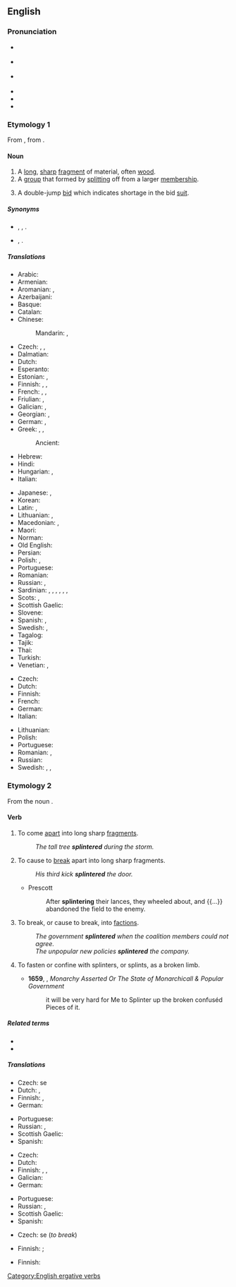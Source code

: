 ==English==
{{was wotd|2009|February|1}}
{{wikipedia|dab=splinter}}

===Pronunciation===
* {{a|UK}} {{IPA|/ˈsplɪntə(ɹ)/|lang=en}}
* {{a|US}} {{IPA|/ˈsplɪntɚ/|[ˈsplɪɾ̃ɚ]|lang=en}}
* {{a|Southern US}} {{IPA|/ˈsplɪnɚ/|lang=en}}
* {{audio|en-us-splinter.ogg|Audio (US)|lang=en}}
* {{audio|en-au-splinter.ogg|Audio (AU)|lang=en}}
* {{rhymes|ɪntə(r)|ɪntɚ|lang=en}}

===Etymology 1===
From {{inh|en|enm|splinter}}, from {{der|en|dum|splinter}}.

====Noun====
{{en-noun}}

# A [[long]], [[sharp]] [[fragment]] of material, often [[wood]].
# A [[group]] that formed by [[split]]ting off from a larger [[membership]].
# {{lb|en|bridge}} A double-jump [[bid]] which indicates shortage in the bid [[suit]].

=====Synonyms=====
* {{sense|long sharp fragment}} {{l|en|shard}}, {{l|en|spelk}}, {{l|en|spill}}.
* {{sense|group formed by splitting}} {{l|en|faction}}, {{l|en|splinter group}}.

=====Translations=====
{{trans-top|fragment of material}}
* Arabic: {{t|ar|شَظِيَّة|f}}
* Armenian: {{t+|hy|տաշեղ}}
* Aromanian: {{t|rup|ashclji}}, {{t|rup|aschlje}}
* Azerbaijani: {{t+|az|tilişkə}}
* Basque: {{t|eu|ezpal}}
* Catalan: {{t+|ca|estella}}
* Chinese:
*: Mandarin: {{t+|cmn|碎片|tr=suìpiàn|sc=Hani}}, {{t+|cmn|刺|tr=cì|sc=Hani}}
* Czech: {{t+|cs|tříska|f}}, {{t+|cs|úlomek|m}}, {{t|cs|odštěpek|m}}
* Dalmatian: {{t|dlm|sčela|f}}
* Dutch: {{t+|nl|splinter}}
* Esperanto: {{t|eo|splito}}
* Estonian: {{t+|et|pind}}, {{t+|et|kild}}
* Finnish: {{t+|fi|säle}} {{q|wood}}, {{t+|fi|sirpale}}, {{t+|fi|pirstale}}
* French: {{t+|fr|éclat|m}}, {{t+|fr|esquille|f}}, {{t+|fr|écharde|f}}
* Friulian: {{t|fur|sclese|f}}, {{t|fur|scae}}
* Galician: {{t|gl|estela|f}}, {{t|gl|racha|f}}
* Georgian: {{t|ka|ხიწვი}}, {{t|ka|ხიჭვი}}
* German: {{t+|de|Splitter|m}}, {{t+|de|Schiefer|m}}
* Greek: {{t+|el|σκλήθρα|f}}, {{t+|el|θραύσμα|n}}, {{qualifier|wood}} {{t+|el|ακίδα|f}}
*: Ancient: {{t|grc|σχινδάλαμος|m}}
* Hebrew: {{t-needed|he}}
* Hindi: {{t-needed|hi}}
* Hungarian: {{t+|hu|forgács}}, {{t+|hu|szálka}}
* Italian: {{t+|it|scheggia|f}}
{{trans-mid}}
* Japanese: {{t+|ja|破片|tr=はへん, hahen|sc=Jpan}}, {{t+|ja|刺|tr=とげ, toge|sc=Jpan}}
* Korean: {{t|ko|나무 조각}}
* Latin: {{t|la|assula|f}}, {{t|la|schidia|f}}
* Lithuanian: {{t|lt|drožlė|f}}, {{t|lt|rakštis|f}}
* Macedonian: {{t|mk|спица|f|tr=spíca|sc=Cyrl}}, {{t|mk|деланка|f|tr=délanka|sc=Cyrl}}
* Maori: {{t+|mi|koi}}
* Norman: {{t|nrf|êclyi|m}}
* Old English: {{t-needed|ang}}
* Persian: {{t+|fa|تریشه|tr=teriše|sc=fa-Arab}}
* Polish: {{t+|pl|odłamek|m}}, {{t+|pl|drzazga|f}}
* Portuguese: {{t+|pt|farpa|f}}
* Romanian: {{t+|ro|așchie}}
* Russian: {{t+|ru|ще́пка|f}}, {{t+|ru|зано́за|f}}
* Sardinian: {{t|sc|alcia|f}}, {{t|sc|ascia|f}}, {{t|sc|ascra}}, {{t|sc|astua|f}}, {{t|sc|astula|f}}, {{t|sc|schedra|f}}, {{t|sc|schelda|f}}
* Scots: {{t|sco|spail}}, {{t|sco|pran}}
* Scottish Gaelic: {{t|gd|spealg|f}}
* Slovene: {{t+|sl|trska|f}}
* Spanish: {{gloss|wood}} {{t+|es|astilla|f}}, {{gloss|bone or metal}} {{t|es|esquirla|f}}
* Swedish: {{t+|sv|flisa|c}}, {{t+|sv|sticka|c}}
* Tagalog: {{t|tl|subyang}}
* Tajik: {{t|tg|параха}}
* Thai: {{t+|th|เสี้ยน}}
* Turkish: {{t+|tr|kıymık}}
* Venetian: {{t|vec|sgrexénda|f}}, {{t+|vec|s-cexa|f}}
{{trans-bottom}}

{{trans-top|group}}
* Czech: {{t+|cs|frakce|f}}
* Dutch: {{t|nl|splintergroep}}
* Finnish: {{t|fi|sirpaleryhmä}}
* French: {{t+|fr|faction|f}}
* German: {{t+|de|Splittergruppe|f}}
* Italian: {{t+|it|fazione}}
{{trans-mid}}
* Lithuanian: {{t|lt|trupinys|m}}
* Polish: {{t+|pl|odłam|m}}
* Portuguese: {{t+|pt|facção|f}}
* Romanian: {{t|ro|factiune|f}}, {{t|ro|schisma|f}}
* Russian: {{t|ru|отщепенцы}}
* Swedish: {{t|sv|avknoppning|c}}, {{t|sv|utbrytning|c}}, {{t|sv|utbrytargrupp|c}}
{{trans-bottom}}

===Etymology 2===
From the noun {{m|en|splinter}}.

====Verb====
{{en-verb}}

# {{lb|en|intransitive}} To come [[apart]] into long sharp [[fragment]]s.
#: ''The tall tree '''splintered''' during the storm.''
# {{lb|en|transitive}} To cause to [[break]] apart into long sharp fragments.
#: ''His third kick '''splintered''' the door.''
#* Prescott
#*: After '''splintering''' their lances, they wheeled about, and {{...}} abandoned the field to the enemy.
# {{lb|en|figuratively|of a group}} To break, or cause to break, into [[faction]]s.
#: ''The government '''splintered''' when the coalition members could not agree.''
#: ''The unpopular new policies '''splintered''' the company.''
# {{lb|en|transitive}} To fasten or confine with splinters, or splints, as a broken limb.
#* '''1659''', {{w|Matthew Wren}}, ''Monarchy Asserted Or The State of Monarchicall & Popular Government ''
#*: it will be very hard for Me to Splinter up the broken confuséd Pieces of it.

=====Related terms=====
* {{l|en|splint}}
* {{l|en|splinter up}}

=====Translations=====
{{trans-top|to come apart into splinters}}
* Czech: {{t|cs|štěpit}} se
* Dutch: {{t+|nl|versplinteren}}, {{t+|nl|splinteren}}
* Finnish: {{t+|fi|pirstoutua}}, {{t|fi|[[mennä]] [[säpäleiksi]]}}
* German: {{t+|de|zersplittern}}
{{trans-mid}}
* Portuguese: {{t|pt|esfarpar}}
* Russian: {{t+|ru|расщепляться}}, {{t+|ru|раскалываться}}
* Scottish Gaelic: {{t|gd|spealg}}
* Spanish: {{t+|es|astillar}}
{{trans-bottom}}

{{trans-top|to cause to break apart into splinters}}
* Czech: {{t|cs|štípat}}
* Dutch: {{t+|nl|versplinteren}}
* Finnish: {{t|fi|pirstoa}}, {{t|fi|[[lyödä]] [[säpäleiksi]]}}, {{t|fi|[[panna]] [[päreiksi]]}}
* Galician: {{t|gl|rachar}}
* German: {{t+|de|zersplittern}}
{{trans-mid}}
* Portuguese: {{t|pt|esfarpar}}
* Russian: {{t+|ru|расщеплять}}, {{t+|ru|раскалывать}}
* Scottish Gaelic: {{t|gd|spealg}}
* Spanish: {{t+|es|astillar}}
{{trans-bottom}}

{{trans-top|to break or cause to break into factions}}
* Czech: {{t|cs|odštěpit}} se (''to break'')
{{trans-mid}}
* Finnish: {{t+|fi|hajota}} {{qualifier|to break}}; {{t+|fi|hajottaa}} {{qualifier|to cause to break}}
{{trans-bottom}}

{{trans-top|to fasten or confine with splints}}
* Finnish: {{t+|fi|lastoittaa}}
{{trans-mid}}
{{trans-bottom}}

[[Category:English ergative verbs]]